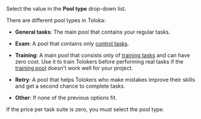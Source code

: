 Select the value in the **Pool type** drop-down list.

<Cut title="Pool types">

There are different pool types in Toloka:

- **General tasks**: The main pool that contains your regular tasks.

- **Exam**: A pool that contains only [control tasks](/docs/glossary#control-task).

- **Training**: A main pool that consists only of [training tasks](/docs/glossary#training-task) and can have zero cost. Use it to train Tolokers before performing real tasks if the [training pool](/docs/guide/train) doesn't work well for your project.

- **Retry**: A pool that helps Tolokers who make mistakes improve their skills and get a second chance to complete tasks.

- **Other**: If none of the previous options fit.

</Cut>

<Note mode="note" title="Note">

If the price per task suite is zero, you must select the pool type.

</Note>
